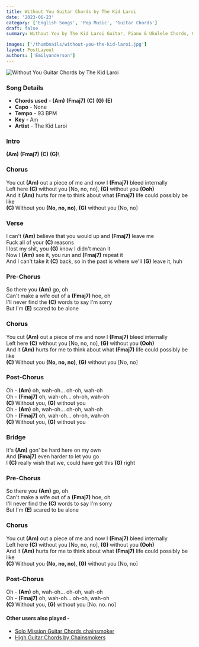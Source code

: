 ```yaml
---
title: Without You Guitar Chords by The Kid Laroi
date: '2023-06-23'
category: ['English Songs', 'Pop Music', 'Guitar Chords']
draft: false
summary: Without You by The Kid Laroi Guitar, Piano & Ukulele Chords, Chords used - (Am) (Fmaj7) (C) (G) (E), Capo - No Capo- Key - Am

images: ['/thumbnails/without-you-the-kid-laroi.jpg']
layout: PostLayout
authors: ['Emilyanderson']
---
```


![Without You Guitar Chords by The Kid Laroi](/thumbnails/without-you-the-kid-laroi.jpg)

### Song Details

- **Chords used** - **(Am)** **(Fmaj7)** **(C)** **(G)** **(E)**
- **Capo** - None
- **Tempo** - 93 BPM
- **Key** - Am
- **Artist** - The Kid Laroi

### Intro

**(Am)** **(Fmaj7)** **(C)** **(G)**\

### Chorus

You cut **(Am)** out a piece of me and now I **(Fmaj7)** bleed internally\
Left here **(C)** without you \[No, no, no\], **(G)** without you **(Ooh)**\
And it **(Am)** hurts for me to think about what **(Fmaj7)** life could possibly be like\
**(C)** Without you **(No, no, no)**, **(G)** without you \[No, no\]

### Verse

I can't **(Am)** believe that you would up and **(Fmaj7)** leave me\
Fuck all of your **(C)** reasons\
I lost my shit, you **(G)** know I didn't mean it\
Now I **(Am)** see it, you run and **(Fmaj7)** repeat it\
And I can't take it **(C)** back, so in the past is where we'll **(G)** leave it, huh

### Pre-Chorus

So there you **(Am)** go, oh\
Can't make a wife out of a **(Fmaj7)** hoe, oh\
I'll never find the **(C)** words to say I'm sorry\
But I'm **(E)** scared to be alone

### Chorus

You cut **(Am)** out a piece of me and now I **(Fmaj7)** bleed internally\
Left here **(C)** without you \[No, no, no\], **(G)** without you **(Ooh)**\
And it **(Am)** hurts for me to think about what **(Fmaj7)** life could possibly be like\
**(C)** Without you **(No, no, no)**, **(G)** without you \[No, no\]

### Post-Chorus

Oh - **(Am)** oh, wah-oh… oh-oh, wah-oh\
Oh - **(Fmaj7)** oh, wah-oh… oh-oh, wah-oh\
**(C)** Without you, **(G)** without you\
Oh - **(Am)** oh, wah-oh… oh-oh, wah-oh\
Oh - **(Fmaj7)** oh, wah-oh… oh-oh, wah-oh\
**(C)** Without you, **(G)** without you

### Bridge

It's **(Am)** gon' be hard here on my own\
And **(Fmaj7)** even harder to let you go\
I **(C)** really wish that we, could have got this **(G)** right

### Pre-Chorus

So there you **(Am)** go, oh\
Can't make a wife out of a **(Fmaj7)** hoe, oh\
I'll never find the **(C)** words to say I'm sorry\
But I'm **(E)** scared to be alone

### Chorus

You cut **(Am)** out a piece of me and now I **(Fmaj7)** bleed internally\
Left here **(C)** without you \[No, no, no\], **(G)** without you **(Ooh)**\
And it **(Am)** hurts for me to think about what **(Fmaj7)** life could possibly be like\
**(C)** Without you **(No, no, no)**, **(G)** without you \[No, no\]

### Post-Chorus

Oh - **(Am)** oh, wah-oh… oh-oh, wah-oh\
Oh - **(Fmaj7)** oh, wah-oh… oh-oh, wah-oh\
**(C)** Without you, **(G)** without you \[No. no. no\]

#### Other users also played -


- [Solo Mission Guitar Chords chainsmoker](https://www.chordsco.com/chords/solo-mission-guitar-chords-by-chainsmokers)
- [High Guitar Chords by Chainsmokers](https://www.chordsco.com/chords/high-guitar-chords-by-chainsmokers)
